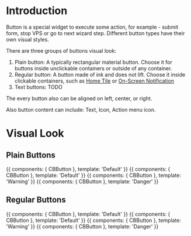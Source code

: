 
<Meta title="4 - Components/Basic/Button" component={CBButton} />

# Introduction

Button is a special widget to execute some action, for example - submit form, stop VPS or go to next  wizard step. Different button types have their own visual styles.

There are three groups of buttons visual look: 
1. Plain button: A typically rectangular material button. Choose it for buttons inside unclickable containers or outside of any container.
2. Regular button: A button made of ink and does not lift. Choose it inside clickable containers, such as [Home Tile](/ui-kit/views/tile/home) or [On-Screen Notification](/app-kit/common/notifications/visualization#on-screen-notifications)
3. Text buttons: TODO

The every button also can be aligned on left, center, or right. 

Also button content can include: Text, Icon, Action menu icon.


# Visual Look 
## Plain Buttons
    
<Preview>
<Story name="PlainPrimary">
    {{ 
      components: { CBButton },                     
      template: '<CBButton type="primary">Default</CBButton>'
    }}
  </Story>
  <Story name="PlainDefault">
    {{ 
      components: { CBButton },                     
      template: '<CBButton type="default">Default</CBButton>'
    }}
  </Story>
  <Story name="PlainWarning">
    {{ 
      components: { CBButton },                     
      template: '<CBButton type="warning">Warning</CBButton>'
    }}
  </Story>
  <Story name="PlainDanger">
    {{ 
      components: { CBButton },                     
      template: '<CBButton type="danger">Danger</CBButton>'
    }}
  </Story>
</Preview>

## Regular Buttons
        
<Preview>
<Story name="RegularPrimary">
    {{ 
      components: { CBButton },                     
      template: '<CBButton type="primary">Default</CBButton>'
    }}
  </Story>
  <Story name="RegularDefault">
    {{ 
      components: { CBButton },                     
      template: '<CBButton type="default">Default</CBButton>'
    }}
  </Story>
  <Story name="RegularWarning">
    {{ 
      components: { CBButton },                     
      template: '<CBButton type="warning">Warning</CBButton>'
    }}
  </Story>
  <Story name="RegularDanger">
    {{ 
      components: { CBButton },                     
      template: '<CBButton type="danger">Danger</CBButton>'
    }}
  </Story>
</Preview>

